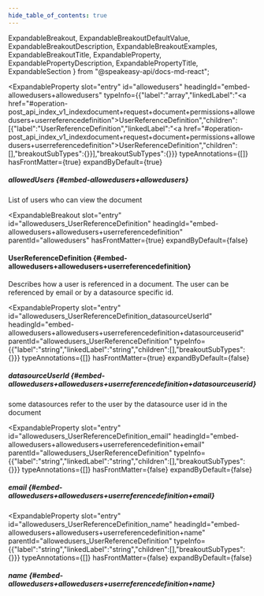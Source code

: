 ```yaml
---
hide_table_of_contents: true
---
```

  ExpandableBreakout,
  ExpandableBreakoutDefaultValue,
  ExpandableBreakoutDescription,
  ExpandableBreakoutExamples,
  ExpandableBreakoutTitle,
  ExpandableProperty,
  ExpandablePropertyDescription,
  ExpandablePropertyTitle,
  ExpandableSection
} from "@speakeasy-api/docs-md-react";

<ExpandableSection>

<ExpandableProperty
  slot="entry"
  id="allowedusers"
  headingId="embed-allowedusers+allowedusers"
  typeInfo={{"label":"array","linkedLabel":"<a href=\"#operation-post_api_index_v1_indexdocument+request+document+permissions+allowedusers+userreferencedefinition\">UserReferenceDefinition</a>","children":[{"label":"UserReferenceDefinition","linkedLabel":"<a href=\"#operation-post_api_index_v1_indexdocument+request+document+permissions+allowedusers+userreferencedefinition\">UserReferenceDefinition</a>","children":[],"breakoutSubTypes":{}}],"breakoutSubTypes":{}}}
  typeAnnotations={[]}
  hasFrontMatter={true}
  expandByDefault={true}
>

<ExpandablePropertyTitle slot="title">

##### allowedUsers \{#embed-allowedusers+allowedusers\}

</ExpandablePropertyTitle>

<ExpandablePropertyDescription slot="description">

List of users who can view the document

</ExpandablePropertyDescription>

</ExpandableProperty>

<ExpandableBreakout
  slot="entry"
  id="allowedusers_UserReferenceDefinition"
  headingId="embed-allowedusers+allowedusers+userreferencedefinition"
  parentId="allowedusers"
  hasFrontMatter={true}
  expandByDefault={false}
>

<ExpandableBreakoutTitle slot="title">

#### UserReferenceDefinition \{#embed-allowedusers+allowedusers+userreferencedefinition\}

</ExpandableBreakoutTitle>

<ExpandableBreakoutDescription slot="description">

Describes how a user is referenced in a document. The user can be referenced by email or by a datasource specific id.

</ExpandableBreakoutDescription>

<ExpandableBreakoutExamples slot="examples">

</ExpandableBreakoutExamples>

<ExpandableBreakoutDefaultValue slot="defaultValue">

</ExpandableBreakoutDefaultValue>

</ExpandableBreakout>

<ExpandableProperty
  slot="entry"
  id="allowedusers_UserReferenceDefinition_datasourceUserId"
  headingId="embed-allowedusers+allowedusers+userreferencedefinition+datasourceuserid"
  parentId="allowedusers_UserReferenceDefinition"
  typeInfo={{"label":"string","linkedLabel":"string","children":[],"breakoutSubTypes":{}}}
  typeAnnotations={[]}
  hasFrontMatter={true}
  expandByDefault={false}
>

<ExpandablePropertyTitle slot="title">

##### datasourceUserId \{#embed-allowedusers+allowedusers+userreferencedefinition+datasourceuserid\}

</ExpandablePropertyTitle>

<ExpandablePropertyDescription slot="description">

some datasources refer to the user by the datasource user id in the document

</ExpandablePropertyDescription>

</ExpandableProperty>

<ExpandableProperty
  slot="entry"
  id="allowedusers_UserReferenceDefinition_email"
  headingId="embed-allowedusers+allowedusers+userreferencedefinition+email"
  parentId="allowedusers_UserReferenceDefinition"
  typeInfo={{"label":"string","linkedLabel":"string","children":[],"breakoutSubTypes":{}}}
  typeAnnotations={[]}
  hasFrontMatter={false}
  expandByDefault={false}
>

<ExpandablePropertyTitle slot="title">

##### email \{#embed-allowedusers+allowedusers+userreferencedefinition+email\}

</ExpandablePropertyTitle>

</ExpandableProperty>

<ExpandableProperty
  slot="entry"
  id="allowedusers_UserReferenceDefinition_name"
  headingId="embed-allowedusers+allowedusers+userreferencedefinition+name"
  parentId="allowedusers_UserReferenceDefinition"
  typeInfo={{"label":"string","linkedLabel":"string","children":[],"breakoutSubTypes":{}}}
  typeAnnotations={[]}
  hasFrontMatter={false}
  expandByDefault={false}
>

<ExpandablePropertyTitle slot="title">

##### name \{#embed-allowedusers+allowedusers+userreferencedefinition+name\}

</ExpandablePropertyTitle>

</ExpandableProperty>

</ExpandableSection>